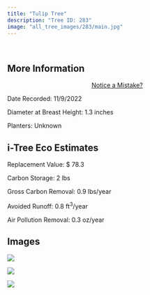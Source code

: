 ```yaml
---
title: "Tulip Tree"
description: "Tree ID: 283"
image: "all_tree_images/283/main.jpg"
---
```


<br>

## **More Information**
::: column-margin
<center><a class="button" href="https://forms.gle/W6f5nwYxrM33hF4f7">Notice a Mistake?</a></center>
:::


Date Recorded:  11/9/2022

Diameter at Breast Height:  1.3  inches

Planters:  Unknown

## **i-Tree Eco Estimates**


 Replacement Value: $ 78.3

 Carbon Storage:  2  lbs

 Gross Carbon Removal:  0.9  lbs/year

 Avoided Runoff:  0.8  ft<sup>3</sup>/year

 Air Pollution Removal:  0.3  oz/year

## **Images**


 ![](all_tree_images/283/IMG_7368.jpg)

 ![](all_tree_images/283/IMG_7369.jpg)

 ![](all_tree_images/283/main.jpg)
